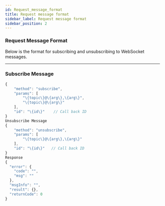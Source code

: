 ```yaml
---
id: Request_message_format
title: Request message format
sidebar_label: Request message format
sidebar_position: 2
---
```


### Request Message Format

Below is the format for subscribing and unsubscribing to WebSocket messages.

---

### Subscribe Message

```javascript
{
    "method": "subscribe",
    "params": [
        "\{topic\}@\{arg\},\{arg\}",
        "\{topic\}@\{arg\}"
    ],
    "id": "\{id\}"    // Call back ID
}
Unsubscribe Message
{
    "method": "unsubscribe",
    "params": [
        "\{topic\}@\{arg\},\{arg\}"
    ],
    "id": "\{id\}"   // Call back ID
}
Response
{
  "error": {
    "code": "",
    "msg": ""
  },
  "msgInfo": "",
  "result": {},
  "returnCode": 0
}
```
